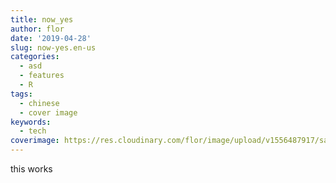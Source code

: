 ```yaml
---
title: now_yes
author: flor
date: '2019-04-28'
slug: now-yes.en-us
categories:
  - asd
  - features
  - R
tags:
  - chinese
  - cover image
keywords:
  - tech
coverimage: https://res.cloudinary.com/flor/image/upload/v1556487917/sample.jpg
---
```


this works

